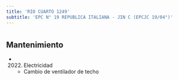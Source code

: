 ```yaml
---
title: 'RIO CUARTO 1249'
subtitle: 'EPC N° 19 REPUBLICA ITALIANA - JIN C (EPCJC 19/04°)'
---
```


#


## Mantenimiento

*  (2022) Electricidad 
    + Cambio de ventilador de techo



